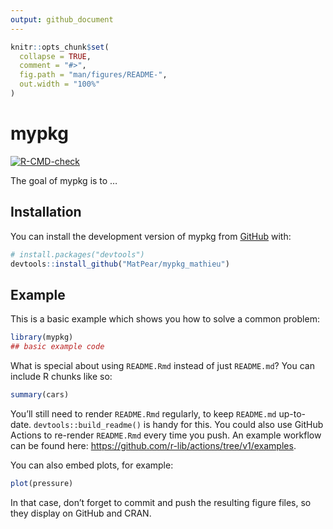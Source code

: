 ```yaml
---
output: github_document
---
```


<!-- README.md is generated from README.Rmd. Please edit that file -->

```r
knitr::opts_chunk$set(
  collapse = TRUE,
  comment = "#>",
  fig.path = "man/figures/README-",
  out.width = "100%"
)
```

# mypkg 

<!-- badges: start -->
[![R-CMD-check](https://github.com/MatPear/mypkg_mathieu/actions/workflows/R-CMD-check.yaml/badge.svg)](https://github.com/MatPear/mypkg_mathieu/actions/workflows/R-CMD-check.yaml)
<!-- badges: end -->

The goal of mypkg is to ...

## Installation

You can install the development version of mypkg from [GitHub](https://github.com/) with:

``` r
# install.packages("devtools")
devtools::install_github("MatPear/mypkg_mathieu")
```

## Example

This is a basic example which shows you how to solve a common problem:

```r
library(mypkg)
## basic example code
```

What is special about using `README.Rmd` instead of just `README.md`? You can include R chunks like so:

```r
summary(cars)
```

You'll still need to render `README.Rmd` regularly, to keep `README.md` up-to-date. `devtools::build_readme()` is handy for this. You could also use GitHub Actions to re-render `README.Rmd` every time you push. An example workflow can be found here: <https://github.com/r-lib/actions/tree/v1/examples>.

You can also embed plots, for example:

```r
plot(pressure)
```

In that case, don't forget to commit and push the resulting figure files, so they display on GitHub and CRAN.
